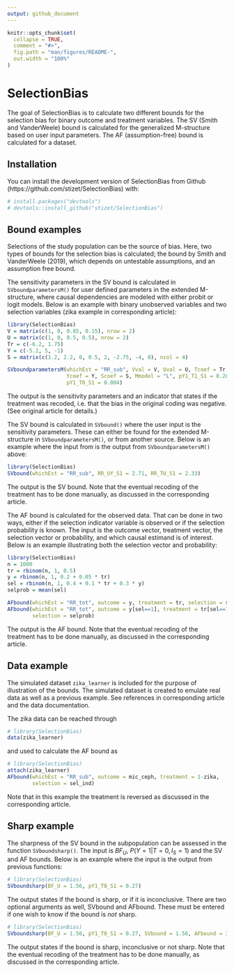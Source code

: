 ```yaml
---
output: github_document
---
```


<!-- README.md is generated from README.Rmd. Please edit that file -->

```r
knitr::opts_chunk$set(
  collapse = TRUE,
  comment = "#>",
  fig.path = "man/figures/README-",
  out.width = "100%"
)
```

# SelectionBias

<!-- badges: start -->
<!-- badges: end -->

The goal of SelectionBias is to calculate two different bounds for the
selection bias for binary outcome and treatment variables.  The SV (Smith and
VanderWeele) bound is calculated for the generalized M-structure based on user
input parameters. The AF (assumption-free) bound is calculated for a dataset.

## Installation

You can install the development version of SelectionBias from Github
(https://github.com/stizet/SelectionBias) with:

``` r
# install.packages("devtools") 
# devtools::install_github("stizet/SelectionBias")
```

## Bound examples

Selections of the study population can be the source of bias. Here, two types
of bounds for the selection bias is calculated; the bound by Smith and
VanderWeele (2019), which depends on untestable assumptions, and an assumption
free bound.

The sensitivity parameters in the SV bound is calculated in 
`SVboundparametersM()` for user defined parameters in the extended M-structure,
where causal dependencies are modeled with either probit or logit models.
Below is an example with binary unobserved variables and two selection variables
(zika example in corresponding article):
```r
library(SelectionBias)
V = matrix(c(1, 0, 0.85, 0.15), nrow = 2)
U = matrix(c(1, 0, 0.5, 0.5), nrow = 2)
Tr = c(-6.2, 1.75)
Y = c(-5.2, 5, -1)
S = matrix(c(1.2, 2.2, 0, 0.5, 2, -2.75, -4, 0), ncol = 4)

SVboundparametersM(whichEst = "RR_sub", Vval = V, Uval = U, Tcoef = Tr,
                   Ycoef = Y, Scoef = S, Mmodel = "L", pY1_T1_S1 = 0.286,
                   pY1_T0_S1 = 0.004)
```
The output is the sensitivity parameters and an indicator that states if the
treatment was recoded, i.e. that the bias in the original coding was negative.
(See original article for details.)

The SV bound is calculated in `SVbound()` where the user input is the
sensitivity parameters. These can either be found for the extended M-structure 
in `SVboundparametersM()`, or from another source. Below is an example where the
input from is the output from `SVboundparametersM()` above:
```r
library(SelectionBias)
SVbound(whichEst = "RR_sub", RR_UY_S1 = 2.71, RR_TU_S1 = 2.33)
```
The output is the SV bound. Note that the eventual recoding of the treatment
has to be done manually, as discussed in the corresponding article.

The AF bound is calculated for the observed data. That can be done in two ways,
either if the selection indicator variable is observed or if the selection
probability is known. The input is the outcome vector, treatment vector, the
selection vector or probability, and which causal estimand is of interest. 
Below is an example illustrating both the selection vector and probability:
```r
library(SelectionBias)
n = 1000
tr = rbinom(n, 1, 0.5)
y = rbinom(n, 1, 0.2 + 0.05 * tr)
sel = rbinom(n, 1, 0.4 + 0.1 * tr + 0.3 * y)
selprob = mean(sel)

AFbound(whichEst = "RR_tot", outcome = y, treatment = tr, selection = sel)
AFbound(whichEst = "RR_tot", outcome = y[sel==1], treatment = tr[sel==1],
        selection = selprob)
```
The output is the AF bound. Note that the eventual recoding of the treatment
has to be done manually, as discussed in the corresponding article.

## Data example
The simulated dataset `zika_learner` is included for the purpose of
illustration of the bounds. The simulated dataset is created to emulate real
data as well as a previous example. See references in corresponding article
and the data documentation.

The zika data can be reached through
```r
# library(SelectionBias)
data(zika_learner)
```
and used to calculate the AF bound as
```r
# library(SelectionBias)
attach(zika_learner)
AFbound(whichEst = "RR_sub", outcome = mic_ceph, treatment = 1-zika,
        selection = sel_ind)
```
Note that in this example the treatment is reversed as discussed in the
corresponding article.

## Sharp example

The sharpness of the SV bound in the subpopulation can be assessed in the 
function `SVboundsharp()`. The input is $BF_U$, $P(Y=1|T=0,I_S=1)$ and the SV
and AF bounds. Below is an example where the input is the output from
previous functions:
```r
# library(SelectionBias)
SVboundsharp(BF_U = 1.56, pY1_T0_S1 = 0.27)
```
The output states if the bound is sharp, or if it is inconclusive. There are
two optional arguments as well, SVbound and AFbound. These must be entered if
one wish to know if the bound is *not* sharp.
```r
# library(SelectionBias)
SVboundsharp(BF_U = 1.56, pY1_T0_S1 = 0.27, SVbound = 1.56, AFbound = 3.5)
```
The output states if the bound is sharp, inconclusive or not sharp. Note that
the eventual recoding of the treatment has to be done manually, as discussed
in the corresponding article.

